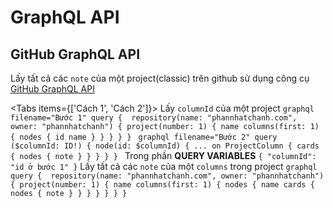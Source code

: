 
# GraphQL API

## GitHub GraphQL API

Lấy tất cả các `note` của một project(classic) trên github sử dụng công cụ [GitHub GraphQL API](https://docs.github.com/en/graphql/overview/explorer)

<Tabs items={['Cách 1', 'Cách 2']}>
  <Tab>
  Lấy `columnId` của một project
	```graphql filename="Bước 1"
	query { 
		repository(name: "phannhatchanh.com", owner: "phannhatchanh") {
			project(number: 1) {
				name
				columns(first: 1) {
					nodes {
						id
						name
					}
				}
			}
		}
	}
	```
		```graphql filename="Bước 2"
		query ($columnId: ID!) {
			node(id: $columnId) {
				... on ProjectColumn {
					cards {
						nodes {
							note
						}
					}
				}
			}
		}
	```
	Trong phần **QUERY VARIABLES**
	```
	{
		"columnId": "id ở bước 1"
	}
	```
  </Tab>
  <Tab>
    Lấy tất cả các `note` của một `columns` trong project
	```graphql
	query { 
		repository(name: "phannhatchanh.com", owner: "phannhatchanh") {
			project(number: 1) {
				name
				columns(first: 1) {
					nodes {
						name
						cards {
							nodes {
								note
							}
						}
					}
				}
			}
		}
	}
	```
  </Tab>
</Tabs>